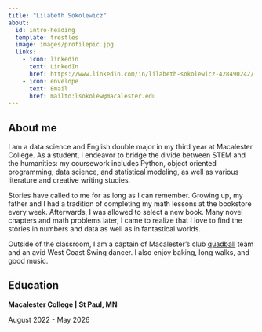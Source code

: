 ```yaml
---
title: "Lilabeth Sokolewicz"
about:
  id: intro-heading
  template: trestles
  image: images/profilepic.jpg
  links:
    - icon: linkedin
      text: LinkedIn
      href: https://www.linkedin.com/in/lilabeth-sokolewicz-428490242/
    - icon: envelope
      text: Email
      href: mailto:lsokolew@macalester.edu
---
```


## About me

I am a data science and English double major in my third year at Macalester College. As a student, I endeavor to bridge the divide between STEM and the humanities: my coursework includes Python, object oriented programming, data science, and statistical modeling, as well as various literature and creative writing studies.

Stories have called to me for as long as I can remember. Growing up, my father and I had a tradition of completing my math lessons at the bookstore every week. Afterwards, I was allowed to select a new book. Many novel chapters and math problems later, I came to realize that I love to find the stories in numbers and data as well as in fantastical worlds.

Outside of the classroom, I am a captain of Macalester's club [quadball](https://www.mlquadball.com/what-is-quadball) team and an avid West Coast Swing dancer. I also enjoy baking, long walks, and good music.

## Education

**Macalester College \| St Paul, MN** <br>

August 2022 - May 2026
